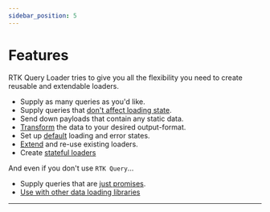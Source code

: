 ```yaml
---
sidebar_position: 5
---
```



# Features

RTK Query Loader tries to give you all the flexibility you need to create reusable and extendable loaders.

- Supply as many queries as you'd like.
- Supply queries that [don't affect loading state](defer-queries.md).
- Send down payloads that contain any static data.
- [Transform](./transforming.md) the data to your desired output-format.
- Set up [default](../Quick%20Guide/base-loader.md) loading and error states.
- [Extend](./extending.md) and re-use existing loaders.
- Create [stateful loaders](./stateful-loader)

And even if you don't use `RTK Query`...

- Supply queries that are [just promises](../Reference/use-create-query.md).
- [Use with other data loading libraries](./other-libs.md)

---

<DocCardList />
